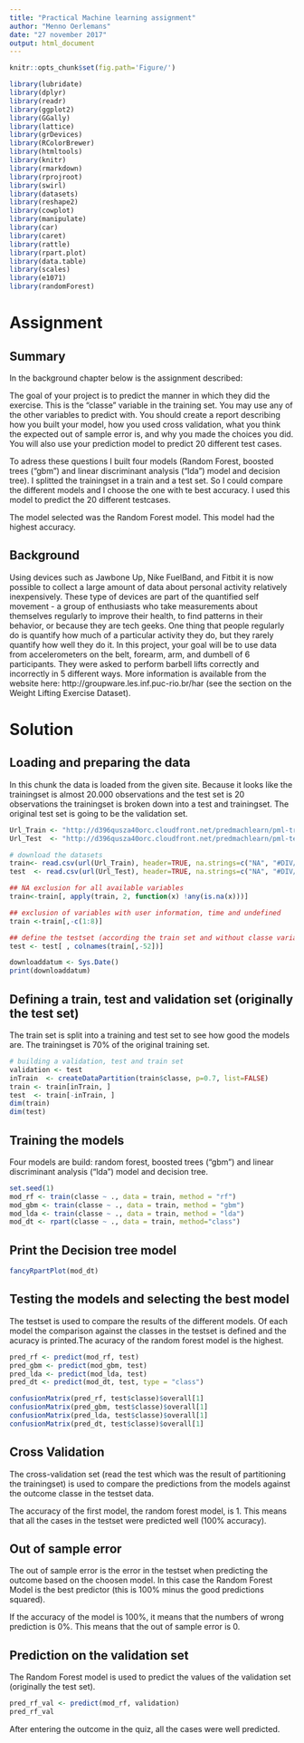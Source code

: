 ---
title: "Practical Machine learning assignment"
author: "Menno Oerlemans"
date: "27 november 2017"
output: html_document
---

```{r global_options, include=FALSE}
knitr::opts_chunk$set(fig.path='Figure/')
```

```{r setup, include=FALSE}
library(lubridate)
library(dplyr)
library(readr)
library(ggplot2)
library(GGally)
library(lattice)
library(grDevices)
library(RColorBrewer)
library(htmltools)
library(knitr)
library(rmarkdown)
library(rprojroot)
library(swirl)
library(datasets)
library(reshape2)
library(cowplot)
library(manipulate)
library(car)
library(caret)
library(rattle)
library(rpart.plot)
library(data.table)
library(scales)
library(e1071)
library(randomForest)
```

# Assignment

## Summary
In the background chapter below is the assignment described: 

The goal of your project is to predict the manner in which they did the exercise. This is the "classe" variable in the training set. You may use any of the other variables to predict with. You should create a report describing how you built your model, how you used cross validation, what you think the expected out of sample error is, and why you made the choices you did. You will also use your prediction model to predict 20 different test cases.

To adress these questions I built four models (Random Forest, boosted trees ("gbm") and linear discriminant analysis ("lda") model and decision tree). I splitted the trainingset in a train and a test set. So I could compare the different models and I choose the one with te best accuracy. I used this model to predict the 20 different testcases.

The model selected was the Random Forest model. This model had the highest accuracy. 


## Background

Using devices such as Jawbone Up, Nike FuelBand, and Fitbit it is now possible to collect a large amount of data about personal activity relatively inexpensively. These type of devices are part of the quantified self movement - a group of enthusiasts who take measurements about themselves regularly to improve their health, to find patterns in their behavior, or because they are tech geeks. One thing that people regularly do is quantify how much of a particular activity they do, but they rarely quantify how well they do it. In this project, your goal will be to use data from accelerometers on the belt, forearm, arm, and dumbell of 6 participants. They were asked to perform barbell lifts correctly and incorrectly in 5 different ways. More information is available from the website here: http://groupware.les.inf.puc-rio.br/har (see the section on the Weight Lifting Exercise Dataset).


# Solution

## Loading and preparing the data

In this chunk the data is loaded from the given site. Because it looks like the trainingset is almost 20.000 observations and the test set is 20 observations the trainingset is broken down into a test and trainingset. The original test set is going to be the validation set.

```{r}
Url_Train <- "http://d396qusza40orc.cloudfront.net/predmachlearn/pml-training.csv"
Url_Test  <- "http://d396qusza40orc.cloudfront.net/predmachlearn/pml-testing.csv"

# download the datasets
train<- read.csv(url(Url_Train), header=TRUE, na.strings=c("NA", "#DIV/0!"))
test  <- read.csv(url(Url_Test), header=TRUE, na.strings=c("NA", "#DIV/0!"))

## NA exclusion for all available variables
train<-train[, apply(train, 2, function(x) !any(is.na(x)))] 

## exclusion of variables with user information, time and undefined
train <-train[,-c(1:8)]

## define the testset (according the train set and without classe variable)
test <- test[ , colnames(train[,-52])]

downloaddatum <- Sys.Date()
print(downloaddatum)
```
## Defining a train, test and validation set (originally the test set)

The train set is split into a training and test set to see how good the models are. The trainingset is 70% of the original training set.

```{r}
# building a validation, test and train set
validation <- test
inTrain  <- createDataPartition(train$classe, p=0.7, list=FALSE)
train <- train[inTrain, ]
test  <- train[-inTrain, ]
dim(train)
dim(test)
```

## Training the models

Four models are build: random forest, boosted trees ("gbm") and linear discriminant analysis ("lda") model and decision tree.

```{r results="hide", message=FALSE, warning=FALSE}
set.seed(1)
mod_rf <- train(classe ~ ., data = train, method = "rf")
mod_gbm <- train(classe ~ ., data = train, method = "gbm")
mod_lda <- train(classe ~ ., data = train, method = "lda")
mod_dt <- rpart(classe ~ ., data = train, method="class")
```
## Print the Decision tree model

```{r}
fancyRpartPlot(mod_dt)
```

## Testing the models and selecting the best model

The testset is used to compare the results of the different models. Of each model the comparison against the classes in the testset is defined and the acuracy is printed.The acuracy of the random forest model is the highest.

```{r}
pred_rf <- predict(mod_rf, test)
pred_gbm <- predict(mod_gbm, test)
pred_lda <- predict(mod_lda, test)
pred_dt <- predict(mod_dt, test, type = "class")

confusionMatrix(pred_rf, test$classe)$overall[1]
confusionMatrix(pred_gbm, test$classe)$overall[1]
confusionMatrix(pred_lda, test$classe)$overall[1]
confusionMatrix(pred_dt, test$classe)$overall[1]
```

## Cross Validation

The cross-validation set (read the test which was the result of partitioning the trainingset) is used to compare the predictions from the models against the outcome classe in the testset data. 

The accuracy of the first model, the random forest model, is 1. This means that all the cases in the testset were predicted well (100% accuracy).


## Out of sample error

The out of sample error is the error in the testset when predicting the outcome based on the choosen model. In this case the Random Forest Model is the best predictor (this is 100% minus the good predictions squared).

If the accuracy of the model is 100%, it means that the numbers of wrong prediction is 0%. This means that the out of sample error is 0.


## Prediction on the validation set

The Random Forest model is used to predict the values of the validation set (originally the test set). 

```{r}
pred_rf_val <- predict(mod_rf, validation)
pred_rf_val
```

After entering the outcome in the quiz, all the cases were well predicted.